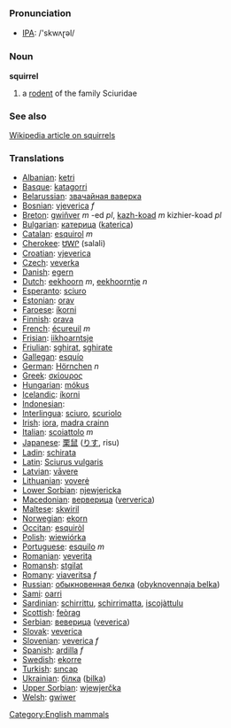 === Pronunciation ===
*[[w:IPA|IPA]]: /'skwʌɽəl/

=== Noun ===

'''squirrel'''

# a [[rodent]] of the family Sciuridae

=== See also ===

[[w:squirrel|Wikipedia article on squirrels]]

=== Translations ===

*[[Albanian]]: [[ketri]]
*[[Basque]]: [[katagorri]]
*[[Belarussian]]: [[звачайная ваверка]]
*[[Bosnian]]: [[vjeverica]] ''f''
*[[Breton]]: [[gwiñver]] ''m'' -ed ''pl'', [[kazh-koad]] ''m'' kizhier-koad ''pl''
*[[Bulgarian]]: [[катерица]] ([[katerica]])
*[[Catalan]]: [[esquirol]] ''m''
*[[Cherokee]]: [[ᏌᎳᎵ]] (salali)
*[[Croatian]]: [[vjeverica]]
*[[Czech]]: [[veverka]]
*[[Danish]]: [[egern]]
*[[Dutch]]: [[eekhoorn]] ''m'', [[eekhoorntje]] ''n''
*[[Esperanto]]: [[sciuro]]
*[[Estonian]]: [[orav]]
*[[Faroese]]: [[íkorni]]
*[[Finnish]]: [[orava]]
*[[French]]: [[écureuil]] ''m''
*[[Frisian]]: [[iikhoarntsje]]
*[[Friulian]]: [[sghirat]], [[sghirate]]
*[[Gallegan]]: [[esquío]]
*[[German]]: [[Hörnchen]] ''n''
*[[Greek]]: [[σκίουρος]] '' ''
*[[Hungarian]]: [[mókus]]
*[[Icelandic]]: [[íkorni]]
*[[Indonesian]]: [[]]
*[[Interlingua]]: [[sciuro]], [[scuriolo]]
*[[Irish]]: [[iora]], [[madra crainn]]
*[[Italian]]: [[scoiattolo]] ''m''
*[[Japanese]]: [[栗鼠]] ([[りす]], risu)
*[[Ladin]]: [[schirata]]
*[[Latin]]: [[Sciurus vulgaris]] '' ''
*[[Latvian]]: [[vāvere]]
*[[Lithuanian]]: [[voverė]]
*[[Lower Sorbian]]: [[njewjericka]]
*[[Macedonian]]: [[верверица]] ([[ververica]])
*[[Maltese]]: [[skwiril]]
*[[Norwegian]]: [[ekorn]]
*[[Occitan]]: [[esquiròl]]
*[[Polish]]: [[wiewiórka]] '' ''
*[[Portuguese]]: [[esquilo]] ''m''
*[[Romanian]]: [[veveriţa]]
*[[Romansh]]: [[stgilat]]
*[[Romany]]: [[viaveritsa]] ''f''
*[[Russian]]: [[обыкновенная белка]] ([[obyknovennaja belka]]) '' ''
*[[Sami]]: [[oarri]]
*[[Sardinian]]: [[schirrittu]], [[schirrimatta]], [[iscojàttulu]]
*[[Scottish]]: [[feòrag]]
*[[Serbian]]: [[веверица]] ([[veverica]])
*[[Slovak]]: [[veverica]]
*[[Slovenian]]: [[veverica]] ''f''
*[[Spanish]]: [[ardilla]] ''f''
*[[Swedish]]: [[ekorre]]
*[[Turkish]]: [[sıncap]]
*[[Ukrainian]]: [[білка]] ([[bilka]])
*[[Upper Sorbian]]: [[wjewjerčka]]
*[[Welsh]]: [[gwiwer]]

[[Category:English mammals]]